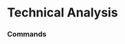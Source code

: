 # Technical Analysis




### Commands
<ul className="grid grid-cols-1 md:grid-cols-2 lg:grid-cols-3 xl:grid-cols-4 gap-4 -ml-6">
<ReferenceCard
    title="Ad"
    description="The Accumulation/Distribution Line is similar to the On Balance Volume (OBV), which sums the volume times +1/-1..."
    url="/terminal/reference/etf/ta/ad"
    command
/>
<ReferenceCard
    title="Adosc"
    description="Accumulation/Distribution Oscillator, also known as the Chaikin Oscillator is essentially a momentum indicator,..."
    url="/terminal/reference/etf/ta/adosc"
    command
/>
<ReferenceCard
    title="Adx"
    description="The ADX is a Welles Wilder style moving average of the Directional Movement Index (DX). The values range from 0..."
    url="/terminal/reference/etf/ta/adx"
    command
/>
<ReferenceCard
    title="Aroon"
    description="The word aroon is Sanskrit for 'dawn's early light.' The Aroon indicator attempts to show when a new trend is..."
    url="/terminal/reference/etf/ta/aroon"
    command
/>
<ReferenceCard
    title="Atr"
    description="Averge True Range is used to measure volatility, especially volatility caused by gaps or limit moves."
    url="/terminal/reference/etf/ta/atr"
    command
/>
<ReferenceCard
    title="Bbands"
    description="Bollinger Bands consist of three lines. The middle band is a simple moving average (generally 20 periods) of the..."
    url="/terminal/reference/etf/ta/bbands"
    command
/>
<ReferenceCard
    title="Cci"
    description="The CCI is designed to detect beginning and ending market trends. The range of 100 to -100 is the normal trading..."
    url="/terminal/reference/etf/ta/cci"
    command
/>
<ReferenceCard
    title="Cg"
    description="The Center of Gravity indicator, in short, is used to anticipate future price movements and to trade on price..."
    url="/terminal/reference/etf/ta/cg"
    command
/>
<ReferenceCard
    title="Clenow"
    description="Calculates the Clenow Volatility Adjusted Momentum."
    url="/terminal/reference/etf/ta/clenow"
    command
/>
<ReferenceCard
    title="Demark"
    description="Calculates the Demark sequential indicator."
    url="/terminal/reference/etf/ta/demark"
    command
/>
<ReferenceCard
    title="Donchian"
    description="Donchian Channels are three lines generated by moving average calculations that comprise an indicator formed by..."
    url="/terminal/reference/etf/ta/donchian"
    command
/>
<ReferenceCard
    title="Ema"
    description="The Exponential Moving Average is a staple of technical analysis and is used in countless technical indicators...."
    url="/terminal/reference/etf/ta/ema"
    command
/>
<ReferenceCard
    title="Fib"
    description="Calculates the fibonacci retracement levels"
    url="/terminal/reference/etf/ta/fib"
    command
/>
<ReferenceCard
    title="Fisher"
    description="The Fisher Transform is a technical indicator created by John F. Ehlers that converts prices into a Gaussian..."
    url="/terminal/reference/etf/ta/fisher"
    command
/>
<ReferenceCard
    title="Hma"
    description="The Hull Moving Average solves the age old dilemma of making a moving average more responsive to current price..."
    url="/terminal/reference/etf/ta/hma"
    command
/>
<ReferenceCard
    title="Kc"
    description="Keltner Channels are volatility-based bands that are placed on either side of an asset's price and can aid in..."
    url="/terminal/reference/etf/ta/kc"
    command
/>
<ReferenceCard
    title="Macd"
    description="The Moving Average Convergence Divergence (MACD) is the difference between two Exponential Moving Averages. The..."
    url="/terminal/reference/etf/ta/macd"
    command
/>
<ReferenceCard
    title="Obv"
    description="The On Balance Volume (OBV) is a cumulative total of the up and down volume. When the close is higher than the..."
    url="/terminal/reference/etf/ta/obv"
    command
/>
<ReferenceCard
    title="Rsi"
    description="The Relative Strength Index (RSI) calculates a ratio of the recent upward price movements to the absolute price..."
    url="/terminal/reference/etf/ta/rsi"
    command
/>
<ReferenceCard
    title="Sma"
    description="Moving Averages are used to smooth the data in an array to help eliminate noise and identify trends. The Simple..."
    url="/terminal/reference/etf/ta/sma"
    command
/>
<ReferenceCard
    title="Stoch"
    description="The Stochastic Oscillator measures where the close is in relation to the recent trading range. The values range..."
    url="/terminal/reference/etf/ta/stoch"
    command
/>
<ReferenceCard
    title="Vwap"
    description="The Volume Weighted Average Price that measures the average typical price by volume. It is typically used with..."
    url="/terminal/reference/etf/ta/vwap"
    command
/>
<ReferenceCard
    title="Wma"
    description="A Weighted Moving Average puts more weight on recent data and less on past data. This is done by multiplying each..."
    url="/terminal/reference/etf/ta/wma"
    command
/>
<ReferenceCard
    title="Zlma"
    description="The zero lag exponential moving average (ZLEMA) indicator was created by John Ehlers and Ric Way. The idea is do..."
    url="/terminal/reference/etf/ta/zlma"
    command
/>
</ul>

